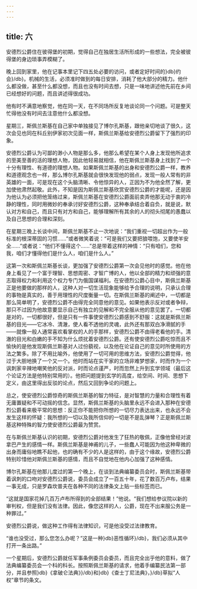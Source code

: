 ```yaml
---
---
---
```

title: 六
---




安德烈公爵住在彼得堡的初期，觉得自己在独居生活所形成的一些想法，完全被彼得堡的身边琐事弄模糊了。

晚上回到家里，他在记事本里记下四五处必要的访问，或者定好时间的}db}约会}/db}。机械的生活，必须准时做到的每日安排，消耗了他大部分的精力。他什么都没做，甚至什么都没想，而且也没有时间去想，只是一味地讲述他先前在乡间已经想好的问题，而且讲述得很成功。

他有时不满意地察觉，他在同一天，在不同场所反复地谈论同一个问题。可是整天忙得他没有时间去注意他什么都没想。

星期三，斯佩兰斯基在自己家中单独接见了博尔孔斯基，跟他亲切地谈了很久，这次会见也同在科丘别伊家初次见面一样，斯佩兰斯基给安德烈公爵留下了强烈的印象。

安德烈公爵认为可鄙的渺小人物是那么多，他那么希望在某个人身上发现他所追求的至美至善的活的理想人物，因此他轻易就相信，他在斯佩兰斯基身上找到了一个十分有理性、有道德的理想人物。如果斯佩兰斯基的出身和安德烈公爵一样，教养和道德观念也一样，那么博尔孔斯基就会很快发现他的弱点，发现一般人常有的非英雄的一面，可是现在这个头脑清晰、令他惊异的人，正因为不为他全然了解，更加使他肃然起敬。此外，不知是因为斯佩兰斯基欣赏安德烈公爵的才能呢，还是因为他认为必须把他笼络过来，斯佩兰斯基在安德烈公爵面前卖弄他那无动于衷的冷静的理性，同时用微妙的奉承讨好安德烈公爵，这种奉承结合着自负，就是说，默认对方和自己，而且只有对方和自己，能够理解所有其余的人的彻头彻尾的愚蠢以及自己思想的合理和深刻。

在星期三晚上长谈中间，斯佩兰斯基不止一次地说：“我们重视一切超出作为一般标准的根深蒂固的习惯……”或者微笑着说：“可是我们又要把狼喂饱，又要使羊安全……”或者说：“他们不懂得这个……”总是带着这样的神情：“只有咱们，您和我，咱们才懂得他们是什么人，咱们是什么人。”

这第一次和斯佩兰斯基长谈，更加强了安德烈公爵第一次会见他时的感觉。他在他身上看见了一个富于理智、思想周密、才智广博的人，他以全部的精力和顽强的意志取得权力和利用这个权力专门为俄国谋福利。在安德烈公爵心目中，斯佩兰斯基正是他要做的那样的人，这种人对一切生活现象能够给予合理的说明，只承认合理的事物是真实的，善于用理性的尺度衡量一切。在斯佩兰斯基的阐述中，一切都是那么简单明了，安德烈公爵不由得完全同意他的意见。如果他表示反对或者争辩，那只不过因为他故意要显示自己有独立的见解和不完全服从他的意见罢了。一切都是对的，一切都很好，但是只有一件事使安德烈公爵感到不舒服：这就是斯佩兰斯基的目光——它冰冷、清澈，使人看不透他的灵魂，此外还有那双白净滑腻的手——就像一般人通常喜欢看掌权的人的手那样，安德烈公爵不由得老看他的手。清澈的目光和白嫩的手不知为什么烦扰着安德烈公爵。还有使安德烈公爵吃惊而且不愉快的是他发现斯佩兰斯基对人过份藐视，以及他在论证自己的意见时所使用的方法之繁多。除了不用比喻外，他使用了一切可用的思维方法，安德烈公爵觉得，他过于大胆地换了一个又一个。他时而站在实干家的立场非难梦想家，时而作为一个讽刺家辛辣地嘲笑他的反对派，时而论点谨严，时而忽然上升到玄学领域（最后这个论证方法是他特别常用的）。他把问题提到玄学的高度，给空间、时间、思想下定义，由这里得出反驳的论点，然后又回到争论的问题上。

总之，使安德烈公爵惊奇的斯佩兰斯基的智力特征，是对智慧的力量和合理性有着无庸置疑和不可动摇的信念。显然，斯佩兰斯基的头脑里永远不会进入那种在安德烈公爵看来极平常的思想：反正你不能把你所想的一切尽力表达出来，也永远不会发生这样的怀疑：我所想的一切以及我所信仰的一切是不是乱弹琴？正是斯佩兰斯基这种特殊的智力使安德烈公爵最为赞赏。

在与斯佩兰斯基认识的初期，安德烈公爵对他发生了狂热的敬佩，正像他曾经对波拿巴产生的感情一样。斯佩兰斯基是神甫的儿子，一些蠢人可能因为他这种卑微的出身而庸俗地瞧不起他，也的确有不少的人是这样的，由于这个缘故，安德烈公爵特别珍惜他对斯佩兰斯基的感情，而且不自觉地在他内心加强了这种感情。

博尔孔斯基在他那儿度过的第一个晚上，在谈到法典编纂委员会时，斯佩兰斯基带着讽刺的口吻对安德烈公爵说，委员会成立了一百五十年，花了数百万卢布，结果一事无成，只是罗森坎普夫在各种不同的法律条文上贴一些标签而已。

“这就是国家花掉几百万卢布所得到的全部结果！”他说。“我们想给参议院以新的审判权，但是我们没有法律。因此，像您这样的人，公爵，现在不出来服公务是一种罪过。”

安德烈公爵说，做这种工作得有法律知识，可是他没受过法律教育。

“谁也没受过，那么您怎么办呢？”这是一种}db}恶性循环}/db}，我们必须从其中打开一条出路。”

一个星期后，安德烈公爵就任军事条例委员会委员，而且完全出乎他的意料，做了法典编纂委员会一个科的科长。按照斯佩兰斯基的请求，他着手编纂民法第一部分，并且参照}db}《拿破仑法典》}/db}和}db}《查士丁尼法典》，}/db}草拟“人权”章节的条文。